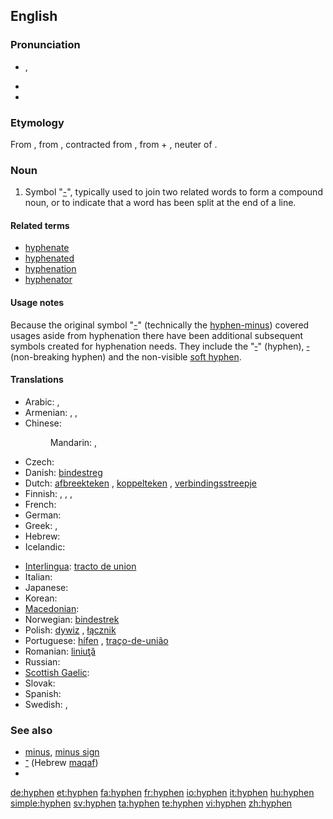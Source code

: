 ==English==

===Pronunciation===
* {{a|UK}} {{IPA|/ˈhaɪ.fən/}}, {{SAMPA|/"haI.f@n/}}
* {{audio|En-us-hyphen.ogg|Audio (US)}}
* {{rhymes|aɪfən}}

===Etymology===
From {{LL.}}, from {{etyl|grc}} {{term|ὑφέν||sc=Polytonic|tr=huphen|lang=grc}}, contracted from {{term|ὑφ' ἕν|tr=huph' hen|lang=grc|sc=polytonic}}, from {{term|ὑπό||from|tr=hupo|lang=grc|sc=polytonic}} + {{term|ἕν||one|tr=hen|lang=grc|sc=polytonic}}, neuter of {{term|εἷς||one|tr=heis|lang=grc|sc=polytonic}}.

===Noun===
{{en-noun}}

# Symbol "[[-]]", typically used to join two related words to form a compound noun, or to indicate that a word has been split at the end of a line.

====Related terms====
* [[hyphenate]]
* [[hyphenated]]
* [[hyphenation]]
* [[hyphenator]]

====Usage notes====
Because the original symbol "[[-]]" (technically the [[hyphen-minus]]) covered usages aside from hyphenation there have been additional subsequent symbols created for hyphenation needs. They include the "[[‐]]" (hyphen), [[‑]] (non-breaking hyphen) and the non-visible [[soft hyphen]].

====Translations====
{{trans-top|symbol used to join words or to indicate a word has been split}}
* Arabic: {{t|ar|شحطة|f|tr=sháHTa}},  {{t|ar|شرطة|f|tr=shárTa}}
* Armenian: {{t-|hy|միության գծիկ|tr=miut’yan gçik}},  {{t-|hy|դեֆիս|tr=defis}},  {{t-|hy|ենթամնա|tr=ent’amna}}
* Chinese:
*: Mandarin: {{t|cmn|連字號|sc=Hani}},  {{t|cmn|连字号|tr=liánzìhào|sc=Hani}}
* Czech: {{t-|cs|spojovník|m}}
* Danish: [[bindestreg]]
* Dutch: [[afbreekteken]] {{n}}, [[koppelteken]] {{n}}, [[verbindingsstreepje]] {{n}}
* Finnish: {{t-|fi|tavuviiva}}, {{t+|fi|yhdysmerkki}}, {{t-|fi|yhdysviiva}}, {{t-|fi|väliviiva}}
* French: {{t+|fr|trait d'union|m}}
* German: {{t+|de|Bindestrich|m}}
* Greek: {{t+|el|παύλα|f|tr=pávla}}, {{t-|el|ενωτικό σημείο|n|tr=enotikó simío}}
* Hebrew: {{t+|he|מקף|m|tr=makaf}}
* Icelandic: {{t-|is|bandstrik|n}}
{{trans-mid}}
* [[Interlingua]]: [[tracto de union]]
* Italian: {{t+|it|trattino|m}}
* Japanese: {{t|ja|ハイフン|tr=haifun}}
* Korean: {{t-|ko|붙임표|tr=buchimpyo|sc=Hang}}
* [[Macedonian]]: {{t|mk|цртичка|f|tr=c'rtička}}
* Norwegian: [[bindestrek]] {{m}}
* Polish: [[dywiz]] {{m}}, [[łącznik]] {{m}}
* Portuguese: [[hífen]] {{m}}, [[traço-de-união]] {{m}}
* Romanian: [[liniuţă]] {{f}}
* Russian: {{t+|ru|дефис|m|tr=defís}}
* [[Scottish Gaelic]]: {{t-|gd|sgrìob-cheangail|f|xs=Scottish Gaelic}}
* Slovak: {{t-|sk|pomlčka|f}}
* Spanish: {{t+|es|guión|m}}
* Swedish: {{t+|sv|bindestreck|n}}, {{t+|sv|divis}}
{{trans-bottom}}

===See also===
* [[minus]], [[minus sign]]
* [[־]] (Hebrew [[maqaf]])
* {{pedialite}}
{{punctuation}}

[[de:hyphen]]
[[et:hyphen]]
[[fa:hyphen]]
[[fr:hyphen]]
[[io:hyphen]]
[[it:hyphen]]
[[hu:hyphen]]
[[simple:hyphen]]
[[sv:hyphen]]
[[ta:hyphen]]
[[te:hyphen]]
[[vi:hyphen]]
[[zh:hyphen]]